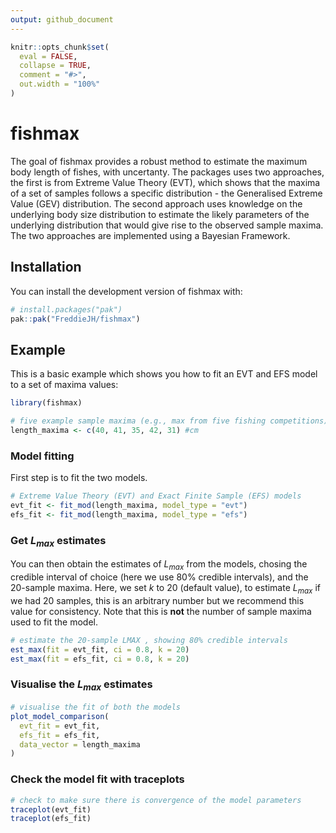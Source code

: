```yaml
---
output: github_document
---
```


```r
knitr::opts_chunk$set(
  eval = FALSE,
  collapse = TRUE,
  comment = "#>",
  out.width = "100%"
)
```

# fishmax

<!-- badges: start -->
<!-- badges: end -->

The goal of fishmax provides a robust method to estimate the maximum body length of fishes, with uncertanty. The packages uses two approaches, the first is from Extreme Value Theory (EVT), which shows that the maxima of a set of samples follows a specific distribution - the Generalised Extreme Value (GEV) distribution. The second approach uses knowledge on the underlying body size distribution to estimate the likely parameters of the underlying distribution that would give rise to the observed sample maxima. The two approaches are implemented using a Bayesian Framework. 

## Installation

You can install the development version of fishmax with:

```r
# install.packages("pak")
pak::pak("FreddieJH/fishmax")
```

## Example

This is a basic example which shows you how to fit an EVT and EFS model to a set of maxima values:

```r
library(fishmax)

# five example sample maxima (e.g., max from five fishing competitions)
length_maxima <- c(40, 41, 35, 42, 31) #cm

```

### Model fitting 
First step is to fit the two models.

```r
# Extreme Value Theory (EVT) and Exact Finite Sample (EFS) models
evt_fit <- fit_mod(length_maxima, model_type = "evt")
efs_fit <- fit_mod(length_maxima, model_type = "efs")
```

### Get $L_{max}$ estimates

You can then obtain the estimates of $L_{max}$ from the models, chosing the credible interval of choice (here we use 80% credible intervals), and the 20-sample maxima. Here, we set $k$ to 20 (default value), to estimate $L_{max}$ if we had 20 samples, this is an arbitrary number but we recommend this value for consistency. Note that this is **not** the number of sample maxima used to fit the model.

```r
# estimate the 20-sample LMAX , showing 80% credible intervals
est_max(fit = evt_fit, ci = 0.8, k = 20)
est_max(fit = efs_fit, ci = 0.8, k = 20)
```

### Visualise the $L_{max}$ estimates

```r
# visualise the fit of both the models
plot_model_comparison(
  evt_fit = evt_fit,
  efs_fit = efs_fit,
  data_vector = length_maxima
)
```

### Check the model fit with traceplots

```r
# check to make sure there is convergence of the model parameters
traceplot(evt_fit)
traceplot(efs_fit)
```